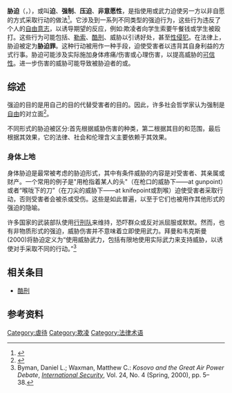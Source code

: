 {{社会学}}
{{redirect|强迫||强迫行为}}
'''胁迫'''（{{lang-en|coercion}}，{{IPAc-en|k|oʊ|ˈ|ɜr|ʒ|ən|,_|-|ʃ|ən}}），或叫'''{{zy|強|qiǎng|ㄑㄧㄤˇ}}迫'''、'''强制'''、'''压迫'''、'''非意愿性'''，是指使用{{link-en|威胁|threat}}或武力迫使另一方以非自愿的方式采取行动的做法<ref>{{cite web|url=http://www.merriam-webster.com/dictionary/coercion|title=Definition of coercion|work=Merriam-Webster}}</ref>。它涉及到一系列不同类型的强迫行为，这些行为违反了个人的[[自由意志|自由意志]]，以诱导期望的反应，例如:欺凌者向学生索要午餐钱或学生被殴打。这些行为可能包括{{link-en|敲诈|Extortion}}、[[勒索|勒索]]、[[酷刑|酷刑]]、威胁以引诱好处，甚至[[性侵犯|性侵犯]]。在法律上，胁迫被定为'''胁迫罪'''。这种行动被用作一种手段，迫使受害者以违背其自身利益的方式行事。胁迫可能涉及实际施加身体疼痛/伤害或心理伤害，以提高威胁的[[公信力|可信性]]。进一步伤害的威胁可能导致被胁迫者的{{link-en|合作|Cooperation}}或{{link-en|服从|Obedience (human behavior)}}。
==综述==
强迫的目的是用自己的目的代替受害者的目的。因此，许多社会哲学家认为强制是[[政治自由|自由]]的对立面<ref>{{Cite book|url=https://books.google.com/books?id=wg1dvc2lfcEC&q=%22The+purpose+of+coercion+is+to+substitute+one%27s+aims+to+those+of+the+victim.+For+this+reason%2C+many+social+philosophers+have+considered+coercion+as+the+polar+opposite+to+freedom%22&pg=PA160|title=Textbook on Legal Language and Legal Writing|last=Bhatia|first=Prof Dr K. L.|date=2010-01-01|publisher=Universal Law Publishing|isbn=9788175348943|language=en}}</ref>。

不同形式的胁迫被区分:首先根据威胁伤害的种类，第二根据其目的和范围，最后根据其效果，它的法律、社会和伦理含义主要依赖于其效果。
===身体上地===
身体胁迫是最常被考虑的胁迫形式，其中有条件威胁的内容是对受害者、其亲属或财产{{link-en|使用武力|Use of force}}。一个常用的例子是"用枪指着某人的头"（在枪口的威胁下——at gunpoint）或者“喉咙下的刀”（在刀尖的威胁下——at knifepoint或割喉）迫使受害者采取行动，否则受害者会被杀或受伤。这些是如此普遍，以至于它们也被用作其他形式的强迫的隐喻。

许多国家的武装部队使用[[行邢队枪决|行刑队]]来维持{{link-en|纪律|Discipline}}，恐吓群众或反对派屈服或默默{{link-en|顺从|Compliance (psychology)}}。然而，也有非物质形式的强迫，威胁伤害并不意味着立即使用武力。拜曼和韦克斯曼(2000)将胁迫定义为“使用威胁武力，包括有限地使用实际武力来支持威胁，以诱使对手采取不同的行动。”<ref>Byman, Daniel L.; Waxman, Matthew C.: ''Kosovo and the Great Air Power Debate'', ''[[International_Security|International Security]]'', Vol. 24, No. 4 (Spring, 2000), pp. 5–38.</ref>

==相关条目==
* [[酷刑|酷刑]]

==参考资料==
{{reflist}}

{{心理操縱}}

[[Category:虐待|Category:虐待]]
[[Category:欺凌|Category:欺凌]]
[[Category:法律术语|Category:法律术语]]